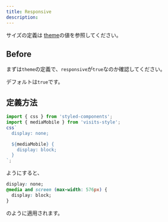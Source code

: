 ```yaml
---
title: Responsive
description:
---
```


サイズの定義は [theme](/core/theme#variables)の値を参照してください。

## Before
まずは`theme`の定義で、`responsive`が`true`なのか確認してください。

デフォルトは`true`です。

## 定義方法

```javascript
import { css } from 'styled-components';
import { mediaMobile } from 'visits-style';
css`
  display: none;

  ${mediaMobile} {
    display: block;
  }
`;
```
ようにすると、


```css
display: none;
@media and screen (max-width: 576px) {
  display: block;
}
```
のように適用されます。
